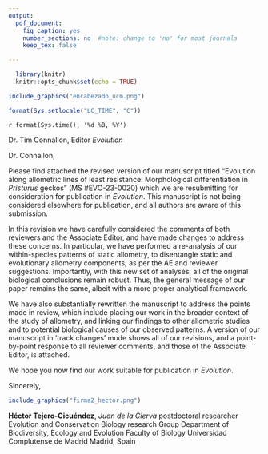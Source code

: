```yaml
---
output:
  pdf_document:
    fig_caption: yes
    number_sections: no  #note: change to 'no' for most journals
    keep_tex: false

---
```


```r
  library(knitr)
  knitr::opts_chunk$set(echo = TRUE)

```


```r
include_graphics("encabezado_ucm.png")  
```

```r
format(Sys.setlocale("LC_TIME", "C"))
```

`r format(Sys.time(), '%d %B, %Y')`
\hfill\break

Dr. Tim Connallon, Editor\hfill\break
*Evolution*

Dr. Connallon,

Please find attached the revised version of our manuscript titled "Evolution along allometric lines of least resistance: Morphological differentiation in *Pristurus* geckos" (MS #EVO-23-0020) which we are resubmitting for consideration for publication in *Evolution*. This manuscript is not being considered elsewhere for publication, and all authors are aware of this submission. \hfill\break

In this revision we have carefully considered the comments of both reviewers and the Associate Editor, and have made changes to address these concerns. In particular, we have performed a re-analysis of our within-species patterns of static allometry, to disentangle static and evolutionary allometry components; as per the AE and reviewer suggestions. Importantly, with this new set of analyses, all of the original biological conclusions remain robust. Thus, the general message of our paper remains the same, albeit with a more proper analytical framework.  \hfill\break

We have also substantially rewritten the manuscript to address the points made in review, which include placing our work in the broader context of the study of allometry, and linking our findings to other allometric studies and to potential biological causes of our observed patterns. A version of our manuscript in 'track changes' mode shows all of our revisions, and a point-by-point response to all reviewer comments, and those of the Associate Editor, is attached.  \hfill\break

We hope you now find our work suitable for publication in *Evolution*.

Sincerely,

```r
include_graphics("firma2_hector.png")  
```

**Héctor Tejero-Cicuéndez**, *Juan de la Cierva* postdoctoral researcher\hfill\break
Evolution and Conservation Biology research Group\hfill\break 
Department of Biodiversity, Ecology and Evolution\hfill\break 
Faculty of Biology\hfill\break 
Universidad Complutense de Madrid\hfill\break 
28040 Madrid, Spain



